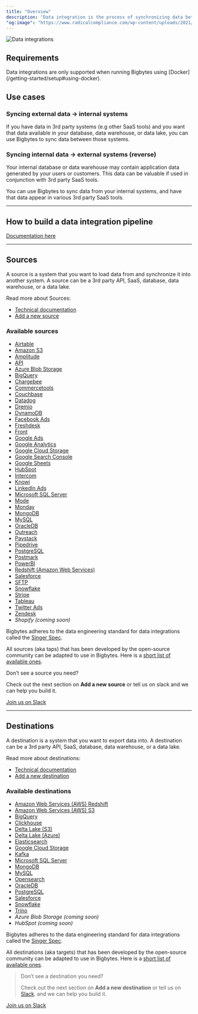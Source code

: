 ```yaml
---
title: "Overview"
description: "Data integration is the process of synchronizing data between two systems."
"og:image": "https://www.radicalcompliance.com/wp-content/uploads/2021/02/data-meme.gif"
---
```


<Frame>
<img
  alt="Data integrations"
  src="https://www.radicalcompliance.com/wp-content/uploads/2021/02/data-meme.gif"
/>
</Frame>

## Requirements

<Warning>
Data integrations are only supported when running Bigbytes using [Docker](/getting-started/setup#using-docker).
</Warning>

## Use cases

### Syncing external data → internal systems

If you have data in 3rd party systems (e.g other SaaS tools) and you want that
data available in your database, data warehouse, or data lake, you can use Bigbytes
to sync data between those systems.

### Syncing internal data → external systems (reverse)

Your internal database or data warehouse may contain application data generated
by your users or customers. This data can be valuable if used in conjunction
with 3rd party SaaS tools.

You can use Bigbytes to sync data from your internal systems, and have that data
appear in various 3rd party SaaS tools.

---

## How to build a data integration pipeline

[Documentation here](/guides/data-integration-pipeline)

---

## Sources

A source is a system that you want to load data from and synchronize it into
another system. A source can be a 3rd party API, SaaS, database, data warehouse,
or a data lake.

Read more about Sources:

- [Technical documentation](/data-integrations/sources/overview)
- [Add a new source](/contributing/data-integrations/add-new-source)

### Available sources

- [Airtable](https://github.com/digitranslab/bigbytes/tree/master/bigbytes_integrations/bigbytes_integrations/sources/airtable)
- [Amazon S3](https://github.com/digitranslab/bigbytes/blob/master/bigbytes_integrations/bigbytes_integrations/sources/amazon_s3/README.md)
- [Amplitude](https://github.com/digitranslab/bigbytes/blob/master/bigbytes_integrations/bigbytes_integrations/sources/amplitude/README.md)
- [API](https://github.com/digitranslab/bigbytes/blob/master/bigbytes_integrations/bigbytes_integrations/sources/api/README.md)
- [Azure Blob Storage](https://github.com/digitranslab/bigbytes/blob/master/bigbytes_integrations/bigbytes_integrations/sources/azure_blob_storage/README.md)
- [BigQuery](https://github.com/digitranslab/bigbytes/blob/master/bigbytes_integrations/bigbytes_integrations/sources/bigquery/README.md)
- [Chargebee](https://github.com/digitranslab/bigbytes/blob/master/bigbytes_integrations/bigbytes_integrations/sources/chargebee/README.md)
- [Commercetools](https://github.com/digitranslab/bigbytes/blob/master/bigbytes_integrations/bigbytes_integrations/sources/commercetools/README.md)
- [Couchbase](https://github.com/digitranslab/bigbytes/blob/master/bigbytes_integrations/bigbytes_integrations/sources/couchbase/README.md)
- [Datadog](https://github.com/digitranslab/bigbytes/tree/master/bigbytes_integrations/bigbytes_integrations/sources/datadog/README.md)
- [Dremio](https://github.com/digitranslab/bigbytes/tree/master/bigbytes_integrations/bigbytes_integrations/sources/dremio/README.md)
- [DynamoDB](https://github.com/digitranslab/bigbytes/blob/master/bigbytes_integrations/bigbytes_integrations/sources/dynamodb/README.md)
- [Facebook Ads](https://github.com/digitranslab/bigbytes/blob/master/bigbytes_integrations/bigbytes_integrations/sources/facebook_ads/README.md)
- [Freshdesk](https://github.com/digitranslab/bigbytes/blob/master/bigbytes_integrations/bigbytes_integrations/sources/freshdesk/README.md)
- [Front](https://github.com/digitranslab/bigbytes/blob/master/bigbytes_integrations/bigbytes_integrations/sources/front/README.md)
- [Google Ads](https://github.com/digitranslab/bigbytes/blob/master/bigbytes_integrations/bigbytes_integrations/sources/google_ads/README.md)
- [Google Analytics](https://github.com/digitranslab/bigbytes/blob/master/bigbytes_integrations/bigbytes_integrations/sources/google_analytics/README.md)
- [Google Cloud Storage](https://github.com/digitranslab/bigbytes/blob/master/bigbytes_integrations/bigbytes_integrations/sources/google_cloud_storage/README.md)
- [Google Search Console](https://github.com/digitranslab/bigbytes/blob/master/bigbytes_integrations/bigbytes_integrations/sources/google_search_console/README.md)
- [Google Sheets](https://github.com/digitranslab/bigbytes/blob/master/bigbytes_integrations/bigbytes_integrations/sources/google_sheets/README.md)
- [HubSpot](https://github.com/digitranslab/bigbytes/blob/master/bigbytes_integrations/bigbytes_integrations/sources/hubspot/README.md)
- [Intercom](https://github.com/digitranslab/bigbytes/blob/master/bigbytes_integrations/bigbytes_integrations/sources/intercom/README.md)
- [Knowi](https://github.com/digitranslab/bigbytes/tree/master/bigbytes_integrations/bigbytes_integrations/sources/knowi/README.md)
- [LinkedIn Ads](https://github.com/digitranslab/bigbytes/blob/master/bigbytes_integrations/bigbytes_integrations/sources/linkedin_ads/README.md)
- [Microsoft SQL Server](https://github.com/digitranslab/bigbytes/blob/master/bigbytes_integrations/bigbytes_integrations/sources/mssql/README.md)
- [Mode](https://github.com/digitranslab/bigbytes/tree/master/bigbytes_integrations/bigbytes_integrations/sources/mode/README.md)
- [Monday](https://github.com/digitranslab/bigbytes/blob/master/bigbytes_integrations/bigbytes_integrations/sources/monday/README.md)
- [MongoDB](https://github.com/digitranslab/bigbytes/blob/master/bigbytes_integrations/bigbytes_integrations/sources/mongodb/README.md)
- [MySQL](https://github.com/digitranslab/bigbytes/blob/master/bigbytes_integrations/bigbytes_integrations/sources/mysql/README.md)
- [OracleDB](https://github.com/digitranslab/bigbytes/blob/master/bigbytes_integrations/bigbytes_integrations/sources/oracledb/README.md)
- [Outreach](https://github.com/digitranslab/bigbytes/blob/master/bigbytes_integrations/bigbytes_integrations/sources/outreach/README.md)
- [Paystack](https://github.com/digitranslab/bigbytes/blob/master/bigbytes_integrations/bigbytes_integrations/sources/paystack/README.md)
- [Pipedrive](https://github.com/digitranslab/bigbytes/blob/master/bigbytes_integrations/bigbytes_integrations/sources/pipedrive/README.md)
- [PostgreSQL](https://github.com/digitranslab/bigbytes/blob/master/bigbytes_integrations/bigbytes_integrations/sources/postgresql/README.md)
- [Postmark](https://github.com/digitranslab/bigbytes/blob/master/bigbytes_integrations/bigbytes_integrations/sources/postmark/README.md)
- [PowerBI](https://github.com/digitranslab/bigbytes/tree/master/bigbytes_integrations/bigbytes_integrations/sources/powerbi/README.md)
- [Redshift (Amazon Web Services)](https://github.com/digitranslab/bigbytes/blob/master/bigbytes_integrations/bigbytes_integrations/sources/redshift/README.md)
- [Salesforce](https://github.com/digitranslab/bigbytes/blob/master/bigbytes_integrations/bigbytes_integrations/sources/salesforce/README.md)
- [SFTP](https://github.com/digitranslab/bigbytes/tree/master/bigbytes_integrations/bigbytes_integrations/sources/sftp)
- [Snowflake](https://github.com/digitranslab/bigbytes/blob/master/bigbytes_integrations/bigbytes_integrations/sources/snowflake/README.md)
- [Stripe](https://github.com/digitranslab/bigbytes/blob/master/bigbytes_integrations/bigbytes_integrations/sources/stripe/README.md)
- [Tableau](https://github.com/digitranslab/bigbytes/tree/master/bigbytes_integrations/bigbytes_integrations/sources/tableau/README.md)
- [Twitter Ads](https://github.com/digitranslab/bigbytes/blob/master/bigbytes_integrations/bigbytes_integrations/sources/twitter_ads/README.md)
- [Zendesk](https://github.com/digitranslab/bigbytes/blob/master/bigbytes_integrations/bigbytes_integrations/sources/zendesk/README.md)
- _Shopify (coming soon)_

Bigbytes adheres to the data engineering standard for data integrations called the
[Singer Spec](https://github.com/singer-io/getting-started/blob/master/docs/SPEC.md).

All sources (aka taps) that has been developed by the open-source community can
be adapted to use in Bigbytes. Here is a
[short list of available ones](https://www.singer.io/#taps).

<Info>
Don’t see a source you need?

Check out the next section on <b>Add a new source</b> or tell us on slack and we
can help you build it.

</Info>

[Join us on Slack](https://www.bigbytes.ai/chat)

---

## Destinations

A destination is a system that you want to export data into. A destination can
be a 3rd party API, SaaS, database, data warehouse, or a data lake.

Read more about destinations:

- [Technical documentation](/data-integrations/destinations/overview)
- [Add a new destination](/contributing/data-integrations/add-new-destination)

### Available destinations

- [Amazon Web Services (AWS) Redshift](https://github.com/digitranslab/bigbytes/blob/master/bigbytes_integrations/bigbytes_integrations/destinations/redshift/README.md)
- [Amazon Web Services (AWS) S3](https://github.com/digitranslab/bigbytes/blob/master/bigbytes_integrations/bigbytes_integrations/destinations/amazon_s3/README.md)
- [BigQuery](https://github.com/digitranslab/bigbytes/blob/master/bigbytes_integrations/bigbytes_integrations/destinations/bigquery/README.md)
- [Clickhouse](https://github.com/digitranslab/bigbytes/tree/master/bigbytes_integrations/bigbytes_integrations/destinations/clickhouse)
- [Delta Lake (S3)](https://github.com/digitranslab/bigbytes/blob/master/bigbytes_integrations/bigbytes_integrations/destinations/delta_lake_s3/README.md)
- [Delta Lake (Azure)](https://github.com/digitranslab/bigbytes/blob/master/bigbytes_integrations/bigbytes_integrations/destinations/delta_lake_azure/README.md)
- [Elasticsearch](https://github.com/digitranslab/bigbytes/blob/master/bigbytes_integrations/bigbytes_integrations/destinations/elasticsearch/README.md)
- [Google Cloud Storage](https://github.com/digitranslab/bigbytes/tree/master/bigbytes_integrations/bigbytes_integrations/destinations/google_cloud_storage/README.md)
- [Kafka](https://github.com/digitranslab/bigbytes/tree/master/bigbytes_integrations/bigbytes_integrations/destinations/kafka/README.md)
- [Microsoft SQL Server](https://github.com/digitranslab/bigbytes/blob/master/bigbytes_integrations/bigbytes_integrations/destinations/mssql/README.md)
- [MongoDB](https://github.com/digitranslab/bigbytes/tree/master/bigbytes_integrations/bigbytes_integrations/destinations/mongodb)
- [MySQL](https://github.com/digitranslab/bigbytes/blob/master/bigbytes_integrations/bigbytes_integrations/destinations/mysql/README.md)
- [Opensearch](https://github.com/digitranslab/bigbytes/tree/master/bigbytes_integrations/bigbytes_integrations/destinations/opensearch/README.md)
- [OracleDB](https://github.com/digitranslab/bigbytes/tree/master/bigbytes_integrations/bigbytes_integrations/destinations/oracledb)
- [PostgreSQL](https://github.com/digitranslab/bigbytes/blob/master/bigbytes_integrations/bigbytes_integrations/destinations/postgresql/README.md)
- [Salesforce](https://github.com/digitranslab/bigbytes/tree/master/bigbytes_integrations/bigbytes_integrations/destinations/salesforce)
- [Snowflake](https://github.com/digitranslab/bigbytes/blob/master/bigbytes_integrations/bigbytes_integrations/destinations/snowflake/README.md)
- [Trino](https://github.com/digitranslab/bigbytes/blob/master/bigbytes_integrations/bigbytes_integrations/destinations/trino/README.md)
- _Azure Blob Storage (coming soon)_
- _HubSpot (coming soon)_

Bigbytes adheres to the data engineering standard for data integrations called the
[Singer Spec](https://github.com/singer-io/getting-started/blob/master/docs/SPEC.md).

All destinations (aka targets) that has been developed by the open-source
community can be adapted to use in Bigbytes. Here is a
[short list of available ones](https://www.singer.io/#targets).

> Don’t see a destination you need?
>
> Check out the next section on <b>Add a new destination</b> or tell us on
> [Slack](https://www.bigbytes.ai/chat). and we can help you build it.

[Join us on Slack](https://www.bigbytes.ai/chat)
